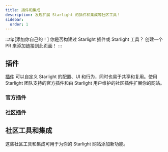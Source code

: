 ```yaml
---
title: 插件和集成
description: 发现扩展 Starlight 的插件和集成等社区工具！
sidebar:
  order: 1
---
```


:::tip[添加你自己的！]
你是否构建过 Starlight 插件或 Starlight 工具？
创建一个 PR 来添加链接到此页面！
:::

## 插件

[插件](/zh-cn/reference/plugins/) 可以自定义 Starlight 的配置、UI 和行为，同时也易于共享和复用。使用 Starlight 团队支持的官方插件和由 Starlight 用户维护的社区插件扩展你的网站。

### 官方插件

<CardGrid>
	<LinkCard
		href="/zh-cn/guides/site-search/#algolia-docsearch"
		title="Algolia DocSearch"
		description="将默认搜索 provider Pagefind 替换为 Algolia DocSearch。"
	/>
</CardGrid>

### 社区插件

<CardGrid>
	<LinkCard
		href="https://github.com/HiDeoo/starlight-links-validator"
		title="starlight-links-validator"
		description="在你的 Starlight 页面中检查损坏的链接"
	/>
	<LinkCard
		href="https://github.com/HiDeoo/starlight-typedoc"
		title="starlight-typedoc"
		description=" 使用 TypeDoc 从 TypeScript 生成 Starlight 页面。"
	/>
	<LinkCard
		href="https://github.com/HiDeoo/starlight-blog"
		title="starlight-blog"
		description="添加一个博客到你的文档网站。"
	/>
	<LinkCard
		href="https://github.com/HiDeoo/starlight-openapi"
		title="starlight-openapi"
		description="从 OpenAPI/Swagger 规范创建文档页面。"
	/>
	<LinkCard
		href="https://github.com/HiDeoo/starlight-obsidian"
		title="starlight-obsidian"
		description="将 Obsidian vaults 发布到 Starlight 网站。"
	/>
	<LinkCard
		href="https://astro-ghostcms.xyz/intro/starlight/install/"
		title="starlight-ghostcms"
		description="添加你的 GhostCMS 博客文章到你的 Starlight 文档。"
	/>
	<LinkCard
		href="https://github.com/HiDeoo/starlight-image-zoom"
		title="starlight-image-zoom"
		description="为你的文档图像添加缩放功能。"
	/>
	<LinkCard
		href="https://github.com/lorenzolewis/starlight-utils"
		title="starlight-utils"
		description="通过一系列常用工具扩展 Starlight。"
	/>
	<LinkCard
		href="https://github.com/trueberryless/starlight-view-modes"
		title="starlight-view-modes"
		description="为你的文档网站添加不同的视图模式。"
	/>
</CardGrid>

## 社区工具和集成


这些社区工具和集成可用于为你的 Starlight 网站添加新功能。

<CardGrid>
	<LinkCard
		href="https://www.feelback.dev/blog/new-astro-starlight-integration/"
		title="FeelBack"
		description="在文档页面中添加用户反馈系统。"
	/>
	<LinkCard
		href="https://github.com/val-town/notion-to-astro"
		title="notion-to-astro"
		description="将 Notion 输出转换为 Astro Starlight 文档"
	/>
	<LinkCard
		href="https://github.com/mattjennings/astro-live-code"
		title="astro-live-code"
		description="将你的 MDX 代码块渲染为交互式组件"
	/>
	<LinkCard
		href="https://github.com/HiDeoo/starlight-i18n"
		title="starlight-i18n"
		description="帮助翻译 Starlight 页面的 Visual Studio Code 扩展"
	/>
	<LinkCard
		href="https://github.com/HiDeoo/starlight-package-managers"
		title="starlight-package-managers"
		description="快速显示多个包管理器的 npm 相关命令。"
	/>
	<LinkCard
		href="https://github.com/HiDeoo/starlight-showcases"
		title="starlight-showcases"
		description="一套 Starlight 组件，用于创建展示页面。"
	/>
</CardGrid>

